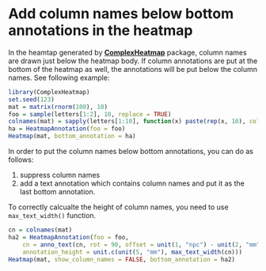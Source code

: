 Add column names below bottom annotations in the heatmap
============================================

In the heamtap generated by [**ComplexHeatmap**](https://github.com/jokergoo/ComplexHeatmap) package, 
column names are drawn just below the heatmap body. If column annotations are put
at the bottom of the heatmap as well, the annotations will be put below the column names.
See following example:

```r
library(ComplexHeatmap)
set.seed(123)
mat = matrix(rnorm(100), 10)
foo = sample(letters[1:2], 10, replace = TRUE)
colnames(mat) = sapply(letters[1:10], function(x) paste(rep(x, 10), collapse = ""))
ha = HeatmapAnnotation(foo = foo)
Heatmap(mat, bottom_annotation = ha)
```

In order to put the column names below bottom annotations, you can do as follows:

1. suppress column names
2. add a text annotation which contains column names and put it as the last bottom annotation.

To correctly calcualte the height of column names, you need to use `max_text_width()` function.

```r
cn = colnames(mat)
ha2 = HeatmapAnnotation(foo = foo,
    cn = anno_text(cn, rot = 90, offset = unit(1, "npc") - unit(2, "mm"), just = "right"),
    annotation_height = unit.c(unit(5, "mm"), max_text_width(cn)))
Heatmap(mat, show_column_names = FALSE, bottom_annotation = ha2)
```

<!-- uid=Add_Column_names_below_Bottom_Annotations -->
